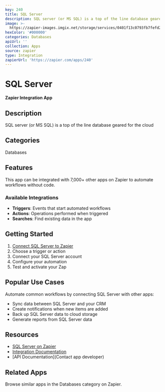 ```yaml
---
key: 240
title: SQL Server
description: SQL server (or MS SQL) is a top of the line database geared for the cloud
image: >-
  https://zapier-images.imgix.net/storage/services/0401f13c0793fb7fefd20e84b93f8d96.png?auto=format%2Ccompress&ixlib=python-3.0.0&q=50
hexColor: '#000000'
categories: Databases
apiUrl: ''
collection: Apps
source: zapier
type: Integration
zapierUrl: 'https://zapier.com/apps/240'
---
```

# SQL Server

**Zapier Integration App**

## Description

SQL server (or MS SQL) is a top of the line database geared for the cloud

## Categories

Databases

## Features

This app can be integrated with 7,000+ other apps on Zapier to automate workflows without code.

### Available Integrations

- **Triggers**: Events that start automated workflows
- **Actions**: Operations performed when triggered
- **Searches**: Find existing data in the app

## Getting Started

1. [Connect SQL Server to Zapier](https://zapier.com/apps/240)
2. Choose a trigger or action
3. Connect your SQL Server account
4. Configure your automation
5. Test and activate your Zap

## Popular Use Cases

Automate common workflows by connecting SQL Server with other apps:

- Sync data between SQL Server and your CRM
- Create notifications when new items are added
- Back up SQL Server data to cloud storage
- Generate reports from SQL Server data

## Resources

- [SQL Server on Zapier](https://zapier.com/apps/240)
- [Integration Documentation](https://zapier.com/apps/240/integrations)
- [API Documentation](Contact app developer)

## Related Apps

Browse similar apps in the Databases category on Zapier.
